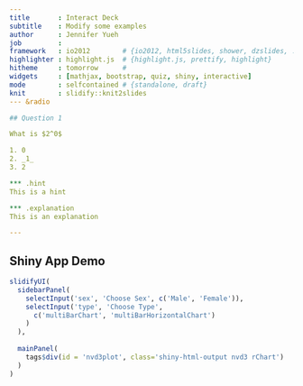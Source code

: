 ```yaml
---
title       : Interact Deck
subtitle    : Modify some examples
author      : Jennifer Yueh
job         : 
framework   : io2012        # {io2012, html5slides, shower, dzslides, ...}
highlighter : highlight.js  # {highlight.js, prettify, highlight}
hitheme     : tomorrow      # 
widgets     : [mathjax, bootstrap, quiz, shiny, interactive]            
mode        : selfcontained # {standalone, draft}
knit        : slidify::knit2slides
--- &radio

## Question 1

What is $2^0$

1. 0
2. _1_
3. 2

*** .hint
This is a hint

*** .explanation
This is an explanation

--- 
```


## Shiny App Demo

```r
slidifyUI(
  sidebarPanel(
    selectInput('sex', 'Choose Sex', c('Male', 'Female')),
    selectInput('type', 'Choose Type',
      c('multiBarChart', 'multiBarHorizontalChart')
    )
  ),
  
  mainPanel(
    tags$div(id = 'nvd3plot', class='shiny-html-output nvd3 rChart')
  )
)
```




